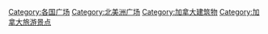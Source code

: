 [[Category:各国广场|Category:各国广场]]
[[Category:北美洲广场|Category:北美洲广场]]
[[Category:加拿大建筑物|Category:加拿大建筑物]]
[[Category:加拿大旅游景点|Category:加拿大旅游景点]]